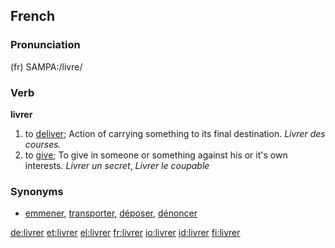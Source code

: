 ==French==

===Pronunciation===
(fr) SAMPA:/livre/

===Verb===
'''livrer'''

# to [[deliver]]; Action of carrying something to its final destination. ''Livrer des courses.''
# to [[give]]; To give in someone or something against his or it's own interests. ''Livrer un secret'', ''Livrer le coupable''

===Synonyms===
*[[emmener]], [[transporter]], [[déposer]], [[dénoncer]]

[[de:livrer]]
[[et:livrer]]
[[el:livrer]]
[[fr:livrer]]
[[io:livrer]]
[[id:livrer]]
[[fi:livrer]]